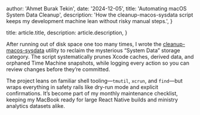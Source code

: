 
  author: 'Ahmet Burak Tekin',
  date: '2024-12-05',
  title: 'Automating macOS System Data Cleanup',
  description:
    'How the cleanup-macos-sysdata script keeps my development machine lean without risky manual steps.',
}

  title: article.title,
  description: article.description,
}


After running out of disk space one too many times, I wrote the
[cleanup-macos-sysdata](https://github.com/aburakt/cleanup-macos-sysdata)
utility to reclaim the mysterious “System Data” storage category. The script
systematically prunes Xcode caches, derived data, and orphaned Time Machine
snapshots, while logging every action so you can review changes before they’re
committed.

The project leans on familiar shell tooling—`tmutil`, `xcrun`, and `find`—but
wraps everything in safety rails like dry-run mode and explicit confirmations.
It’s become part of my monthly maintenance checklist, keeping my MacBook ready
for large React Native builds and ministry analytics datasets alike.
